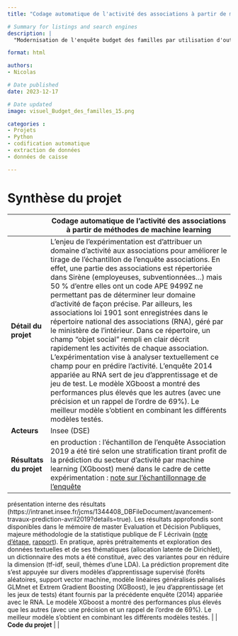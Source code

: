 ```yaml
---
title: "Codage automatique de l'activité des associations à partir de méthodes de machine learning"

# Summary for listings and search engines
description: |
  "Modernisation de l'enquête budget des familles par utilisation d'outils de classification automatique n°16"

format: html

authors: 
- Nicolas

# Date published
date: 2023-12-17

# Date updated
image: visuel_Budget_des_familles_15.png

categories : 
- Projets
- Python
- codification automatique
- extraction de données
- données de caisse

---
```


# Synthèse du projet

|              | Codage automatique de l'activité des associations à partir de méthodes de machine learning                           |
|--------------|------------------------------------------------------------------------------------|
| **Détail du projet**         | L’enjeu de l’expérimentation est d’attribuer un domaine d’activité aux associations pour améliorer le tirage de l’échantillon de l’enquête associations. En effet, une partie des associations est répertoriée dans Sirène (employeuses, subventionnées…) mais 50 % d’entre elles ont un code APE 9499Z ne permettant pas de déterminer leur domaine d’activité de façon précise. Par ailleurs, les associations loi 1901 sont enregistrées dans le répertoire national des associations (RNA), géré par le ministère de l’intérieur. Dans ce répertoire, un champ "objet social" rempli en clair décrit rapidement les activités de chaque association. L’expérimentation vise à analyser textuellement ce champ pour en prédire l'activité. L'enquête 2014 appariée au RNA sert de jeu d'apprentissage et de jeu de test. Le modèle XGboost a montré des performances plus élevés que les autres (avec une précision et un rappel de l’ordre de 69%). Le meilleur modèle s’obtient en combinant les différents modèles testés.         |
| **Acteurs**                  | Insee (DSE)         |
| **Résultats du projet**      | en production : l'échantillon de l'enquête Association 2019 a été tiré selon une stratification tirant profit de la prédiction du secteur d'activité par machine learning (XGboost) mené dans le cadre de cette expérimentation : [note sur l'échantillonnage de l'enquête](https://intranet.insee.fr/jcms/1344428_DBFileDocument/note-echantillonnage-enquetes-associations?details=true)
présentation interne des résultats (https://intranet.insee.fr/jcms/1344408_DBFileDocument/avancement-travaux-prediction-avril2019?details=true).
Les résultats approfondis sont disponibles dans le mémoire de master Evaluation et Décision Publiques, majeure méthodologie de la statistique publique de F Lécrivain ([note d'étape](https://intranet.insee.fr/jcms/1344423_DBFileDocument/note-d-etape-stage-master-fl?details=true), [rapport](https://intranet.insee.fr/jcms/1344413_DBFileDocument/memoire-master-flecrivain?details=true)). 
En pratique, après prétraitements et exploration des données textuelles et de ses thématiques (allocation latente de Dirichlet), un dictionnaire des mots a été constitué, avec des variantes pour en réduire la dimension (tf-idf, seuil, thèmes d’une LDA). La prédiction proprement dite s’est appuyée sur divers modèles d’apprentissage supervisé (forêts aléatoires, support vector machine, modèle linéaires généralisés pénalisés GLMnet et Extrem Gradient Boosting (XGBoost), le jeu d’apprentissage (et les jeux de tests) étant fournis par la précédente enquête (2014) appariée avec le RNA. Le modèle XGboost a montré des performances plus élevés que les autres (avec une précision et un rappel de l’ordre de 69%). Le meilleur modèle s’obtient en combinant les différents modèles testés.
         |
| **Code du projet**           |        |

